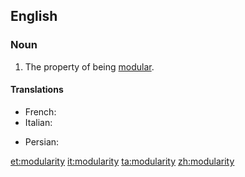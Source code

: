 ==English==
{{wikipedia}}
===Noun===
{{en-noun|-}}

# The property of being [[modular]].

====Translations====
{{trans-top|property of being modular}}
* French: {{t+|fr|modularité}}
* Italian: {{t-|it|modularità|f}}
{{trans-mid}}
* Persian: {{t-|fa|مدولاریته|tr=modularite|sc=fa-Arab}}
{{trans-bottom}}

[[et:modularity]]
[[it:modularity]]
[[ta:modularity]]
[[zh:modularity]]